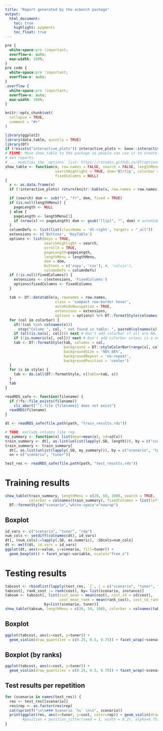 ```yaml
---
title: "Report generated by the acbench package"
output: 
  html_document:
    toc: true
    highlight: pygments
    toc_float: true
---
```

```css
pre {
  white-space:pre !important;
  overflow-x: auto;
  max-width: 100%;
}
pre code {
  white-space:pre !important;
  overflow-x: auto;
}
.overflow {
  white-space:pre !important;
  overflow-x: auto;
  max-width: 100%;
}
```

```r
knitr::opts_chunk$set(
  collapse = TRUE,
  comment = "#>"
)
```

```r
library(ggplot2)
library(data.table, quietly = TRUE)
library(DT)
if (!exists("interactive_plots")) interactive_plots <- base::interactive()
# FIXME: Move show_table to the package so people can use it to create their
# own reports.
# ... modifies the `options` list: https://rstudio.github.io/DT/options.html
show_table <- function(x, row.names = FALSE, search = FALSE, lengthMenu = NULL,
                       searchHighlight = TRUE, dom='Blrtip', colorbar = NULL, style = list(),
                       fixedColumns = NULL)
{
  x <- as.data.frame(x)
  if (!interactive_plots) return(knitr::kable(x, row.names = row.names))

  if (search) dom <- sub("r", "fr", dom, fixed = TRUE)
  if (is.null(lengthMenu)) {
    pageLength <- NULL
  } else {
    pageLength <- lengthMenu[1]
    if (nrow(x) <= pageLength) dom <- gsub("[lip]", "", dom) # autoHideNavigation
  }
  columnDefs <- list(list(className = 'dt-right', targets = "_all"))
  extensions <- c('Buttons', 'KeyTable')
  options <- list(keys = TRUE,
                  searchHighlight = search,
                  scrollX = TRUE,
                  pageLength=pageLength,
                  lengthMenu = lengthMenu,
                  dom = dom,
                  buttons = c('copy', 'csv'), #, 'colvis'),
                  columnDefs = columnDefs)
  if (!is.null(fixedColumns)) {
    extensions <- c(extensions, 'FixedColumns')
    options$fixedColumns <- fixedColumns
  }
  
  tab <- DT::datatable(x, rownames = row.names,
                       class = 'compact row-border hover',
                       autoHideNavigation = TRUE,
                       extensions = extensions,
                       options = options) %>% DT::formatStyle(colnames(x), fontSize='85%')
  for (col in colorbar) {
    if(!(col %in% colnames(x)))
      stop("Column ", col, " not found in table: ", paste0(colnames(x), collapse=", "))
    if (all(is.na(x[, col]))) next # Don't add colorbar if all are NA.
    if (!is.numeric(x[, col])) next # Don't add colorbar unless is a numerical column
    tab <- DT::formatStyle(tab, columns = col,
                           background = DT::styleColorBar(range(x[, col], na.rm=TRUE), 'lightblue'),
                           backgroundSize = '98% 88%',
                           backgroundRepeat = 'no-repeat',
                           backgroundPosition = 'center')
  }
  for (s in style) {
    tab <- do.call(DT::formatStyle, c(table=tab, s))
  }
  tab
}

readRDS_safe <- function(filename) {
  if (!fs::file_exists(filename))
    cli_abort("'{.file {filename}} does not exist")
  readRDS(filename)
}

dt <- readRDS_safe(file.path(path, "train_results.rds"))

# TODO, exclude columns like rep.
my_summary <- function(x) list(mean=mean(x), sd=sd(x))
train_summary <- dt[, as.list(unlist(lapply(.SD, length))), by = c("scenario", "tuner"), .SDcols="rep"]
train_summary <- train_summary[
  dt[, as.list(unlist(lapply(.SD, my_summary))), by = c("scenario", "tuner"), .SDcols = setdiff(colnames(dt), c("scenario", "tuner", "rep"))],
  on = c("scenario", "tuner")]

test_res <- readRDS_safe(file.path(path, "test_results.rds"))

```

# Training results

```r
show_table(train_summary, lengthMenu = c(20, 50, 100), search = TRUE,
           colorbar = colnames(train_summary), fixedColumns = list(leftColumns = 2)) %>%
  DT::formatStyle("scenario","white-space"="nowrap")
```

## Boxplot

```r
id_vars <- c("scenario", "tuner", "rep")
num_cols <- setdiff(colnames(dt), id_vars)
dt[, (num_cols):=lapply(.SD, as.numeric), .SDcols=num_cols]
dt <- melt(dt, id.vars = id_vars)
ggplot(dt, aes(x=value, y=scenario, fill=tuner)) +
  geom_boxplot() + facet_wrap(~variable, scales="free_x")
```

# Testing results

```r
tabcost <- rbindlist(lapply(test_res, `[`, j = c("scenario", "tuner", "rep", "cost", "instance"), with = FALSE))
tabcost[, rank_cost := rank(cost), by= list(scenario, instance)]
tabsum <- tabcost[, list(cost_mean = mean(cost), cost_sd = sd(cost),
                         cost_mean_rank = mean(rank_cost), cost_sd_rank = sd(rank_cost)),
                  by=list(scenario, tuner)]
show_table(tabsum, lengthMenu = c(20, 50, 100), colorbar = colnames(tabsum), search = TRUE)
```

## Boxplot 
```r
ggplot(tabcost, aes(x=cost, y=tuner)) + 
  geom_violin(draw_quantiles = c(0.25, 0.5, 0.75)) + facet_wrap(~scenario, scales="free_x")
```

## Boxplot (by ranks)

```r
ggplot(tabcost, aes(x=cost, y=tuner)) + 
  geom_violin(draw_quantiles = c(0.25, 0.5, 0.75)) + facet_wrap(~scenario, scales="free_x")
```

## Test results per repetition

```r
for (scenario in names(test_res)) {
  res <- test_res[[scenario]]
  res$rep <- as.factor(res$rep)
  cat(sprintf("\n\n### Scenario `%s` \n\n", scenario))
  print(ggplot(res, aes(x=tuner, y=cost, color=rep)) + geom_violin(draw_quantiles = c(0.25, 0.5, 0.75))) #+ geom_jitter(alpha=.75))
        #position = position_jitter(seed = 1, width = 0.2), alpha=0.75) + theme(legend.position = "none"))
}
```

